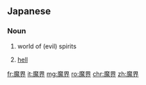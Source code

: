 ==Japanese==
{{ja-kanjitab|ま|かい|yomi=on}}

===Noun===
{{ja-noun|まかい}}

# {{label|ja|literally}} world of (evil) spirits
# [[hell]]

[[fr:魔界]]
[[it:魔界]]
[[mg:魔界]]
[[ro:魔界]]
[[chr:魔界]]
[[zh:魔界]]